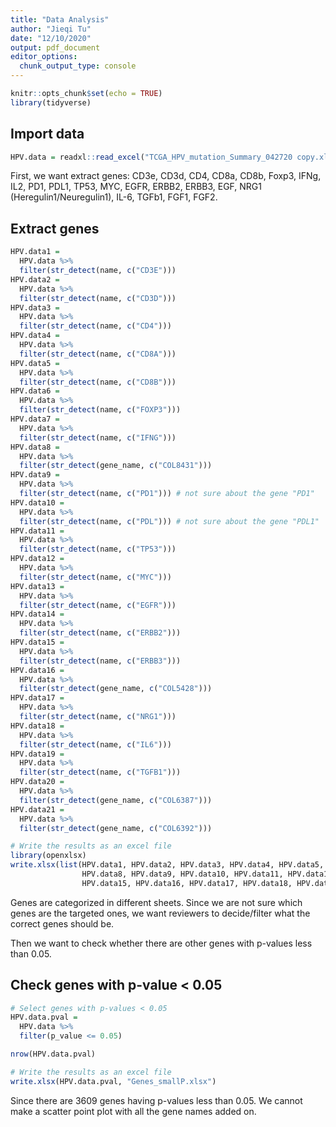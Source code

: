 ```yaml
---
title: "Data Analysis"
author: "Jieqi Tu"
date: "12/10/2020"
output: pdf_document
editor_options: 
  chunk_output_type: console
---
```


```r
knitr::opts_chunk$set(echo = TRUE)
library(tidyverse)
```

## Import data
```r
HPV.data = readxl::read_excel("TCGA_HPV_mutation_Summary_042720 copy.xlsx")
```
First, we want extract genes: CD3e, CD3d, CD4, CD8a, CD8b, Foxp3, IFNg, IL2, PD1, PDL1, TP53, MYC, EGFR, ERBB2, ERBB3, EGF, NRG1 (Heregulin1/Neuregulin1), IL-6, TGFb1, FGF1, FGF2.


## Extract genes
```r
HPV.data1 = 
  HPV.data %>% 
  filter(str_detect(name, c("CD3E")))
HPV.data2 = 
  HPV.data %>% 
  filter(str_detect(name, c("CD3D")))
HPV.data3 = 
  HPV.data %>% 
  filter(str_detect(name, c("CD4")))
HPV.data4 = 
  HPV.data %>% 
  filter(str_detect(name, c("CD8A")))
HPV.data5 = 
  HPV.data %>% 
  filter(str_detect(name, c("CD8B")))
HPV.data6 = 
  HPV.data %>% 
  filter(str_detect(name, c("FOXP3")))
HPV.data7 = 
  HPV.data %>% 
  filter(str_detect(name, c("IFNG")))
HPV.data8 = 
  HPV.data %>% 
  filter(str_detect(gene_name, c("COL8431")))
HPV.data9 = 
  HPV.data %>% 
  filter(str_detect(name, c("PD1"))) # not sure about the gene "PD1"
HPV.data10 = 
  HPV.data %>% 
  filter(str_detect(name, c("PDL"))) # not sure about the gene "PDL1"
HPV.data11 = 
  HPV.data %>% 
  filter(str_detect(name, c("TP53")))
HPV.data12 = 
  HPV.data %>% 
  filter(str_detect(name, c("MYC")))
HPV.data13 = 
  HPV.data %>% 
  filter(str_detect(name, c("EGFR")))
HPV.data14 = 
  HPV.data %>% 
  filter(str_detect(name, c("ERBB2")))
HPV.data15 = 
  HPV.data %>% 
  filter(str_detect(name, c("ERBB3")))
HPV.data16 = 
  HPV.data %>% 
  filter(str_detect(gene_name, c("COL5428")))
HPV.data17 = 
  HPV.data %>% 
  filter(str_detect(name, c("NRG1")))
HPV.data18 = 
  HPV.data %>% 
  filter(str_detect(name, c("IL6")))
HPV.data19 = 
  HPV.data %>% 
  filter(str_detect(name, c("TGFB1")))
HPV.data20 = 
  HPV.data %>% 
  filter(str_detect(gene_name, c("COL6387")))
HPV.data21 = 
  HPV.data %>% 
  filter(str_detect(gene_name, c("COL6392")))

# Write the results as an excel file
library(openxlsx)
write.xlsx(list(HPV.data1, HPV.data2, HPV.data3, HPV.data4, HPV.data5, HPV.data6, HPV.data7,
                HPV.data8, HPV.data9, HPV.data10, HPV.data11, HPV.data12, HPV.data13, HPV.data14,
                HPV.data15, HPV.data16, HPV.data17, HPV.data18, HPV.data19, HPV.data20, HPV.data21), "ExtracredGene.xlsx", sheetName = c("CD3e", "CD3d", "CD4", "CD8a", "CD8b", "Foxp3", "IFNg", "IL2", "PD1", "PDL1", "TP53", "MYC", "EGFR", "ERBB2", "ERBB3", "EGF", "NRG1",  "IL-6", "TGFb1", "FGF1", "FGF2"))
```

Genes are categorized in different sheets. 
Since we are not sure which genes are the targeted ones, we want reviewers to decide/filter what the correct genes should be.

Then we want to check whether there are other genes with p-values less than 0.05.

## Check genes with p-value < 0.05
```r
# Select genes with p-values < 0.05
HPV.data.pval = 
  HPV.data %>% 
  filter(p_value <= 0.05)

nrow(HPV.data.pval)

# Write the results as an excel file
write.xlsx(HPV.data.pval, "Genes_smallP.xlsx")
```

Since there are 3609 genes having p-values less than 0.05. We cannot make a scatter point plot with all the gene names added on. 